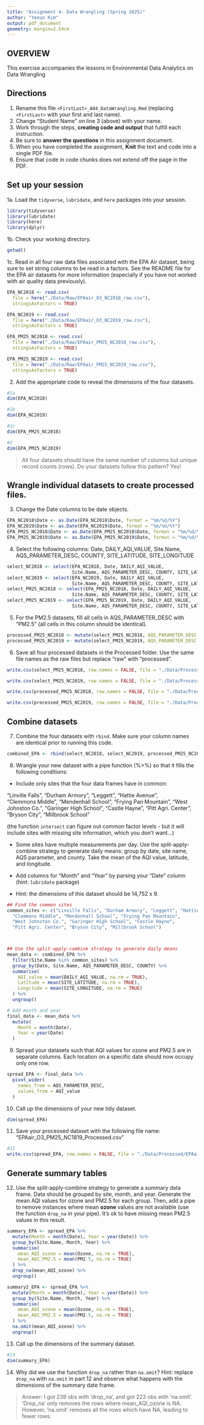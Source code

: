 ```yaml
---
title: "Assignment 4: Data Wrangling (Spring 2025)"
author: "Yeeun Kim"
output: pdf_document
geometry: margin=2.54cm
---
```


## OVERVIEW

This exercise accompanies the lessons in Environmental Data Analytics on Data Wrangling 

## Directions

1. Rename this file `<FirstLast>_A04_DataWrangling.Rmd` (replacing `<FirstLast>` with your first and last name).
2. Change "Student Name" on line 3 (above) with your name.
3. Work through the steps, **creating code and output** that fulfill each instruction.
4. Be sure to **answer the questions** in this assignment document.
5. When you have completed the assignment, **Knit** the text and code into a single PDF file.
6. Ensure that code in code chunks does not extend off the page in the PDF.


## Set up your session 

1a. Load the `tidyverse`,  `lubridate`, and `here` packages into your session.
```r
library(tidyverse)
library(lubridate)
library(here)
library(dplyr)
```

1b. Check your working directory.
```r
getwd()
```

1c. Read in all four raw data files associated with the EPA Air dataset, being sure to set string columns to be read in a factors. See the README file for the EPA air datasets for more information (especially if you have not worked with air quality data previously). 
```r
EPA_NC2018 <- read.csv(
  file = here("./Data/Raw/EPAair_O3_NC2018_raw.csv"),
  stringsAsFactors = TRUE)

EPA_NC2019 <- read.csv(
  file = here("./Data/Raw/EPAair_O3_NC2019_raw.csv"),
  stringsAsFactors = TRUE)

EPA_PM25_NC2018 <- read.csv(
  file = here("./Data/Raw/EPAair_PM25_NC2018_raw.csv"),
  stringsAsFactors = TRUE)

EPA_PM25_NC2019 <- read.csv(
  file = here("./Data/Raw/EPAair_PM25_NC2019_raw.csv"),
  stringsAsFactors = TRUE)
```

2. Add the appropriate code to reveal the dimensions of the four datasets. 

```r
#1a 
dim(EPA_NC2018)

#1b 
dim(EPA_NC2019)

#1c 
dim(EPA_PM25_NC2018)

#2 
dim(EPA_PM25_NC2019)


```

>All four datasets should have the same number of columns but unique record counts (rows). Do your datasets follow this pattern? Yes!


## Wrangle individual datasets to create processed files.

3. Change the Date columns to be date objects.
```r
EPA_NC2018$Date <- as.Date(EPA_NC2018$Date, format = "%m/%d/%Y")
EPA_NC2019$Date <- as.Date(EPA_NC2019$Date, format = "%m/%d/%Y")
EPA_PM25_NC2018$Date <- as.Date(EPA_PM25_NC2018$Date, format = "%m/%d/%Y")
EPA_PM25_NC2019$Date <- as.Date(EPA_PM25_NC2019$Date, format = "%m/%d/%Y")
```

4. Select the following columns: Date, DAILY_AQI_VALUE, Site.Name, AQS_PARAMETER_DESC, COUNTY, SITE_LATITUDE, SITE_LONGITUDE
```r
select_NC2018 <- select(EPA_NC2018, Date, DAILY_AQI_VALUE, 
                        Site.Name, AQS_PARAMETER_DESC, COUNTY, SITE_LATITUDE, SITE_LONGITUDE)
select_NC2019 <- select(EPA_NC2019, Date, DAILY_AQI_VALUE, 
                        Site.Name, AQS_PARAMETER_DESC, COUNTY, SITE_LATITUDE, SITE_LONGITUDE)
select_PM25_NC2018 <- select(EPA_PM25_NC2018, Date, DAILY_AQI_VALUE, 
                        Site.Name, AQS_PARAMETER_DESC, COUNTY, SITE_LATITUDE, SITE_LONGITUDE)
select_PM25_NC2019 <- select(EPA_PM25_NC2019, Date, DAILY_AQI_VALUE, 
                        Site.Name, AQS_PARAMETER_DESC, COUNTY, SITE_LATITUDE, SITE_LONGITUDE)
```

5. For the PM2.5 datasets, fill all cells in AQS_PARAMETER_DESC with "PM2.5" (all cells in this column should be identical).
```r
processed_PM25_NC2018 <- mutate(select_PM25_NC2018, AQS_PARAMETER_DESC = "PM2.5" )
processed_PM25_NC2019 <- mutate(select_PM25_NC2019, AQS_PARAMETER_DESC = "PM2.5" )
```

6. Save all four processed datasets in the Processed folder. Use the same file names as the raw files but replace "raw" with "processed".

```r
write.csv(select_PM25_NC2018, row.names = FALSE, file = "./Data/Processed/EPA_PM25_NC2018_SelectCelles.csv")

write.csv(select_PM25_NC2019, row.names = FALSE, file = "./Data/Processed/EPA_PM25_NC2019_SelectCelles.csv")

write.csv(processed_PM25_NC2018, row.names = FALSE, file = "./Data/Processed/EPA_PM25_NC2018_Processed.csv")

write.csv(processed_PM25_NC2019, row.names = FALSE, file = "./Data/Processed/EPA_PM25_NC2019_Processed.csv")

```


## Combine datasets

7. Combine the four datasets with `rbind`. Make sure your column names are identical prior to running this code.
```r
combined_EPA <- rbind(select_NC2018, select_NC2019, processed_PM25_NC2018, processed_PM25_NC2019)
```

8. Wrangle your new dataset with a pipe function (%>%) so that it fills the following conditions: 

  * Include only sites that the four data frames have in common:  
    
  "Linville Falls", "Durham Armory", "Leggett", "Hattie Avenue",  
  "Clemmons Middle", "Mendenhall School", "Frying Pan Mountain", 
  "West Johnston Co.", "Garinger High School", "Castle Hayne", 
  "Pitt Agri. Center", "Bryson City", "Millbrook School" 
  
  (the function `intersect` can figure out common factor levels - but it will include sites with missing site information, which you don't want...) 

  * Some sites have multiple measurements per day. Use the split-apply-combine strategy to generate daily means: group by date, site name, AQS parameter, and county. Take the mean of the AQI value, latitude, and longitude.
  
  * Add columns for "Month" and "Year" by parsing your "Date" column (hint: `lubridate` package)
  
  * Hint: the dimensions of this dataset should be 14,752 x 9.
```r
## Find the common sites
common_sites <- c("Linville Falls", "Durham Armory", "Leggett", "Hattie Avenue",  
  "Clemmons Middle", "Mendenhall School", "Frying Pan Mountain", 
  "West Johnston Co.", "Garinger High School", "Castle Hayne", 
  "Pitt Agri. Center", "Bryson City", "Millbrook School")



## Use the split-apply-combine strategy to generate daily means
mean_data <- combined_EPA %>% 
  filter(Site.Name %in% common_sites) %>% 
  group_by(Date, Site.Name, AQS_PARAMETER_DESC, COUNTY) %>% 
  summarise(
    AQI_value = mean(DAILY_AQI_VALUE, na.rm = TRUE),
    Latitude = mean(SITE_LATITUDE, na.rm = TRUE),
    Longitude = mean(SITE_LONGITUDE, na.rm = TRUE)
  ) %>% 
  ungroup()

# Add month and year
final_data <- mean_data %>% 
  mutate(
    Month = month(Date),
    Year = year(Date)
  )

```

9. Spread your datasets such that AQI values for ozone and PM2.5 are in separate columns. Each location on a specific date should now occupy only one row.
```r
spread_EPA <- final_data %>%
  pivot_wider(
    names_from = AQS_PARAMETER_DESC,
    values_from = AQI_value
  )
```

10. Call up the dimensions of your new tidy dataset.
```r
dim(spread_EPA)
```

11. Save your processed dataset with the following file name: "EPAair_O3_PM25_NC1819_Processed.csv"

```r
#11
write.csv(spread_EPA, row.names = FALSE, file = "./Data/Processed/EPAair_O3_PM25_NC1819_Processed.csv")

```


## Generate summary tables

12. Use the split-apply-combine strategy to generate a summary data frame. Data should be grouped by site, month, and year. Generate the mean AQI values for ozone and PM2.5 for each group. Then, add a pipe to remove instances where mean **ozone** values are not available (use the function `drop_na` in your pipe). It's ok to have missing mean PM2.5 values in this result. 
```r
summary_EPA <- spread_EPA %>%
  mutate(Month = month(Date), Year = year(Date)) %>%
  group_by(Site.Name, Month, Year) %>%
  summarise(
    mean_AQI_ozone = mean(Ozone, na.rm = TRUE),
    mean_AQI_PM2.5 = mean(PM2.5, na.rm = TRUE)
  ) %>%
  drop_na(mean_AQI_ozone) %>%
  ungroup()

summary2_EPA <- spread_EPA %>%
  mutate(Month = month(Date), Year = year(Date)) %>%
  group_by(Site.Name, Month, Year) %>%
  summarise(
    mean_AQI_ozone = mean(Ozone, na.rm = TRUE),
    mean_AQI_PM2.5 = mean(PM2.5, na.rm = TRUE)
  ) %>%
  na.omit(mean_AQI_ozone) %>%
  ungroup()
```

13. Call up the dimensions of the summary dataset.

```r
#13
dim(summary_EPA)

```

14. Why did we use the function `drop_na` rather than `na.omit`? Hint: replace `drop_na` with `na.omit` in part 12 and observe what happens with the dimensions of the summary date frame.

> Answer: I got 239 obs with 'drop_na', and got 223 obs with 'na.omit'. 'Drop_na' only removes the rows where mean_AQI_ozone is NA. However, 'na.omit' removes all the rows which have NA, leading to fewer rows.

